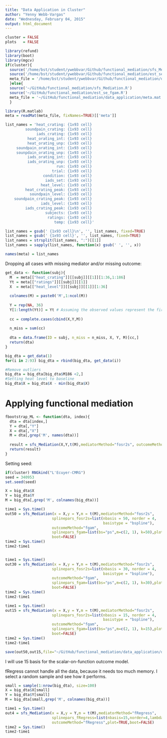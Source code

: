 ```yaml
---
title: "Data Application in Cluster"
author: "Yenny Webb-Vargas"
date: "Wednesday, February 04, 2015"
output: html_document
---
```


```r
cluster = FALSE
plots   = FALSE
```

```r
library(refund)
library(boot)
library(mgcv)
if(cluster){
  source('/home/bst/student/ywebbvar/Github/functional_mediation/sfs_Mediation.R')
  source('/home/bst/student/ywebbvar/Github/functional_mediation/est_se_fgam.R')
  meta_file = '/home/bst/student/ywebbvar/Github/functional_mediation/data_application/meta.mat'
  }else{
  source('~/GitHub/functional_mediation/sfs_Mediation.R')  
  source('~/GitHub/functional_mediation/est_se_fgam.R')  
  meta_file = '~/GitHub/functional_mediation/data_application/meta.mat'
  }
```


```r
library(R.matlab)
meta = readMat(meta_file, fixNames=TRUE)[['meta']]
```

```r
list_names = 'heat_crating: {1x93 cell}
         soundpain_crating: {1x93 cell}
              iads_crating: {1x93 cell}
          heat_orating_int: {1x93 cell}
          heat_orating_unp: {1x93 cell}
     soundpain_orating_int: {1x93 cell}
     sounpdain_orating_unp: {1x93 cell}
          iads_orating_int: {1x93 cell}
          iads_orating_unp: {1x93 cell}
                       run: {1x93 cell}
                     trial: {1x93 cell}
                 condition: {1x93 cell}
                  iads_set: {1x93 cell}
                heat_level: {1x93 cell}
         heat_crating_peak: {1x93 cell}
           soundpain_level: {1x93 cell}
    soundpain_crating_peak: {1x93 cell}
                iads_level: {1x93 cell}
         iads_crating_peak: {1x93 cell}
                  subjects: {1x93 cell}
                   ratings: {1x93 cell}
                      temp: {1x93 cell}'

list_names = gsub(' {1x93 cell}\n', '', list_names, fixed=TRUE)
list_names = gsub(' {1x93 cell}', '', list_names, fixed=TRUE)
list_names = strsplit(list_names, ":")[[1]]
list_names = sapply(list_names, function(x) gsub(' ', '', x))

names(meta) = list_names
```

Dropping all cases with missing mediator and/or missing outcome:
```r
get_data <- function(subj){
  M  = meta[["heat_crating"]][[subj]][[1]][1:36,1:186]
  Yt = meta[["ratings"]][[subj]][[1]]
  X  = meta[["heat_level"]][[subj]][[1]][1:36]
  
  colnames(M) = paste0('M',1:ncol(M))
  
  Y = rep(NA, 36)
  Y[1:length(Yt)] = Yt # Assuming the observed values represent the first trials
  
  cc = complete.cases(cbind(X,Y,M))
  
  n_miss = sum(cc)
  
  dta = data.frame(ID = subj, n_miss = n_miss, X, Y, M)[cc,]
  return(dta)
}
```

```r
big_dta = get_data(1)
for(i in 2:93) big_dta = rbind(big_dta, get_data(i)) 

#Remove outliers
big_dta = big_dta[big_dta$M186 <2,]
#Setting heat level to baseline
big_dta$X = big_dta$X - min(big_dta$X)
```

# Applying functional mediation

```r
fbootstrap_ML <- function(dta, index){
  dta = dta[index,]
  Y = dta[,"Y"]
  X = dta[,"X"]
  M = dta[,grep('M', names(dta))]
  
  result = sfs_Mediation(X,Y,t(M),mediatorMethod="fosr2s", outcomeMethod="fgam",splinepars_lf=list(bs="ps",m=c(2, 1)),nbasis=nbasis,norder=norder,lambda=lambda, plot=FALSE, boot=TRUE)
  return(result)
}
```

Setting seed:
```r
if(cluster) RNGkind("L'Ecuyer-CMRG")
seed = 340953
set.seed(seed)
```

```r
X = big_dta$X
Y = big_dta$Y
M = big_dta[,grep('M', colnames(big_dta))]
```

```r
time1 = Sys.time()
out50 = sfs_Mediation(x = X,y = Y,m = t(M),mediatorMethod="fosr2s",
                     splinepars_fosr2s=list(nbasis = 50, norder = 4, 
                                            basistype = "bspline"), 
                     outcomeMethod="fgam",
                     splinepars_fgam=list(bs="ps",m=c(2, 1), k=50),plot=TRUE, 
                     boot=FALSE)
time2 = Sys.time()
time2-time1


time1 = Sys.time()
out30 = sfs_Mediation(x = X,y = Y,m = t(M),mediatorMethod="fosr2s",
                     splinepars_fosr2s=list(nbasis = 30, norder = 4, 
                                            basistype = "bspline"), 
                     outcomeMethod="fgam",
                     splinepars_fgam=list(bs="ps",m=c(2, 1), k=30),plot=TRUE, 
                     boot=FALSE)
time2 = Sys.time()
time2-time1

time1 = Sys.time()
out15 = sfs_Mediation(x = X,y = Y,m = t(M),mediatorMethod="fosr2s",
                     splinepars_fosr2s=list(nbasis = 15, norder = 4, 
                                            basistype = "bspline"), 
                     outcomeMethod="fgam",
                     splinepars_fgam=list(bs="ps",m=c(2, 1), k=15),plot=TRUE, 
                     boot=FALSE)
time2 = Sys.time()
time2-time1

save(out50,out15,file="~/GitHub/functional_mediation/data_application/data_application_cPain_gypsie/Data_analysis_cPain_out_15.Rdata")
```

I will use 15 basis for the scalar-on-function outcome model.

fRegress cannot handle all the data, because it needs too much memory. I select a random sample and see how it performs.

```r
small = sample(1:nrow(big_dta), size=100)
X = big_dta$X[small]
Y = big_dta$Y[small]
M = big_dta[small,grep('M', colnames(big_dta))]

time1 = Sys.time()
out4 = sfs_Mediation(x = X,y = Y,m = t(M),mediatorMethod="fRegress",
                     splinepars_fRegress=list(nbasis=15,norder=4,lambda=1e-8),
                     outcomeMethod="fRegress",plot=TRUE,boot=FALSE)
time2 = Sys.time()
time2-time1
```

